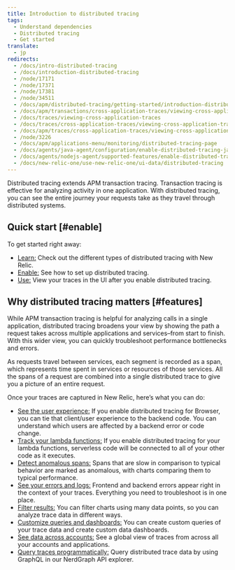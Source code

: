 ```yaml
---
title: Introduction to distributed tracing
tags:
  - Understand dependencies
  - Distributed tracing
  - Get started
translate:
  - jp
redirects:
  - /docs/intro-distributed-tracing
  - /docs/introduction-distributed-tracing
  - /node/17171
  - /node/17371
  - /node/17381
  - /node/34511
  - /docs/apm/distributed-tracing/getting-started/introduction-distributed-tracing
  - /docs/apm/transactions/cross-application-traces/viewing-cross-application-traces
  - /docs/traces/viewing-cross-application-traces
  - /docs/traces/cross-application-traces/viewing-cross-application-traces
  - /docs/apm/traces/cross-application-traces/viewing-cross-application-traces
  - /node/3226
  - /docs/apm/applications-menu/monitoring/distributed-tracing-page
  - /docs/agents/java-agent/configuration/enable-distributed-tracing-java-agent
  - /docs/agents/nodejs-agent/supported-features/enable-distributed-tracing-nodejs-agent
  - /docs/new-relic-one/use-new-relic-one/ui-data/distributed-tracing
---
```


Distributed tracing extends APM transaction tracing. Transaction tracing is effective for analyzing activity in one application. With distributed tracing, you can see the entire journey your requests take as they travel through distributed systems.

## Quick start [#enable]

To get started right away:

* [Learn:](/docs/understand-dependencies/distributed-tracing/get-started/how-new-relic-distributed-tracing-works#sampling) Check out the different types of distributed tracing with New Relic.
* [Enable:](/docs/understand-dependencies/distributed-tracing/enable-configure/overview-enable-distributed-tracing) See how to set up distributed tracing.
* [Use:](/docs/apm/distributed-tracing/ui-data/understand-use-distributed-tracing-data) View your traces in the UI after you enable distributed tracing.

## Why distributed tracing matters [#features]

While APM transaction tracing is helpful for analyzing calls in a single application, distributed tracing broadens your view by showing the path a request takes across multiple applications and services–from start to finish. With this wider view, you can quickly troubleshoot performance bottlenecks and errors.

As requests travel between services, each segment is recorded as a span, which represents time spent in services or resources of those services. All the spans of a request are combined into a single distributed trace to give you a picture of an entire request.

Once your traces are captured in New Relic, here’s what you can do:

* [See the user experience:](/docs/browser/new-relic-browser/browser-pro-features/browser-data-distributed-tracing) If you enable distributed tracing for Browser, you can tie that client/user experience to the backend code. You can understand which users are affected by a backend error or code change.
* [Track your lambda functions:](/docs/serverless-function-monitoring/aws-lambda-monitoring/enable-lambda-monitoring/enable-serverless-monitoring-aws-lambda) If you enable distributed tracing for your lambda functions, serverless code will be connected to all of your other code as it executes.
* [Detect anomalous spans:](/docs/apm/distributed-tracing/ui-data/understand-use-distributed-tracing-data#anomalous-spans) Spans that are slow in comparison to typical behavior are marked as anomalous, with charts comparing them to typical performance.
* [See your errors and logs:](/docs/understand-dependencies/distributed-tracing/ui-data/understand-use-distributed-tracing-ui#view-your-logs) Frontend and backend errors appear right in the context of your traces. Everything you need to troubleshoot is in one place.
* [Filter results:](/docs/apm/distributed-tracing/ui-data/understand-use-distributed-tracing-data) You can filter charts using many data points, so you can analyze trace data in different ways.
* [Customize queries and dashboards:](/docs/insights/use-insights-ui/manage-dashboards/create-edit-copy-insights-dashboards) You can create custom queries of your trace data and create custom data dashboards.
* [See data across accounts:](/docs/apm/distributed-tracing/ui-data/additional-distributed-tracing-features-new-relic-one) See a global view of traces from across all your accounts and applications.
* [Query traces programmatically:](/docs/apis/graphql-api/tutorials/query-distributed-trace-data-using-graphql-api) Query distributed trace data by using GraphQL in our NerdGraph API explorer.
